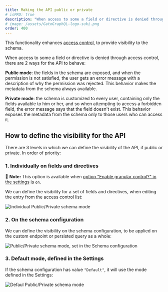 ```yaml
---
title: Making the API public or private
# isPRO: true
description: "When access to some a field or directive is denied through access control, there are two ways for the API to behave: public mode or private mode."
# image: /assets/GatoGraphQL-logo-suki.png
order: 400
---
```


This functionality enhances [access control](../../use/defining-access-control/), to provide visibility to the schema.

When access to some a field or directive is denied through access control, there are 2 ways for the API to behave:

**Public mode**: the fields in the schema are exposed, and when the permission is not satisfied, the user gets an error message with a description of why the permission was rejected. This behavior makes the metadata from the schema always available.

**Private mode**: the schema is customized to every user, containing only the fields available to him or her, and so when attempting to access a forbidden field, the error message says that the field doesn't exist. This behavior exposes the metadata from the schema only to those users who can access it.

## How to define the visibility for the API

There are 3 levels in which we can define the visibility of the API, if public or private. In order of priority:

### 1. Individually on fields and directives

📣 **Note:** This option is available when [option "Enable granular control?" in the settings](../../config/enabling-granular-public-or-private-mode/) is `on`.

We can define the visibility for a set of fields and directives, when editing the entry from the access control list:

![Individual Public/Private schema mode](/assets/guides/upstream-pro/acl-public-private-schema-mode.png "Individual Public/Private schema mode")

### 2. On the schema configuration

We can define the visibility on the schema configuration, to be applied on the custom endpoint or persisted query as a whole:

<div class="img-width-1024" markdown="1">

![Public/Private schema mode, set in the Schema configuration](/assets/guides/upstream-pro/schema-configuration-public-private-schema-mode.png "Public/Private schema mode, set in the Schema configuration")

</div>

### 3. Default mode, defined in the Settings

If the schema configuration has value `"Default"`, it will use the mode defined in the Settings:

<div class="img-width-1024" markdown="1">

![Defaul Public/Private schema mode](/assets/guides/upstream-pro/default-public-private-schema-mode.png "Defaul Public/Private schema mode")

</div>
